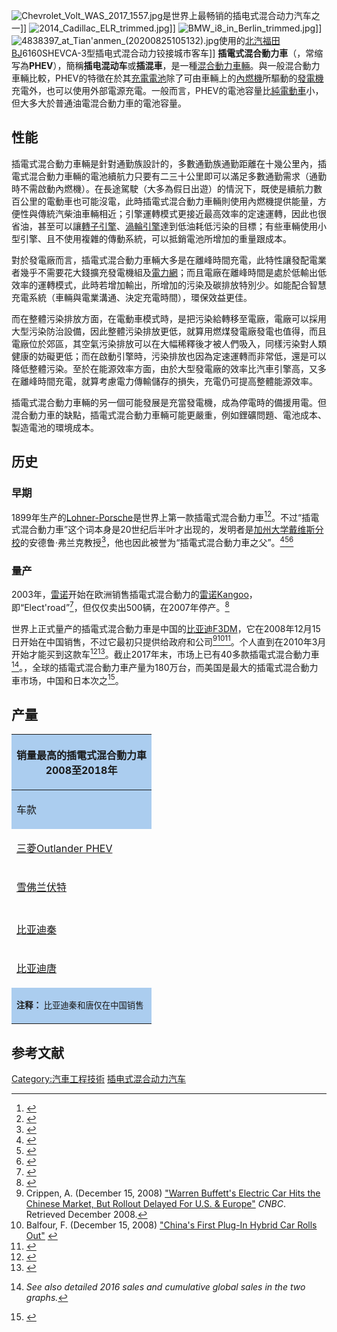 [[File:Chevrolet_Volt_WAS_2017_1557.jpg|right]]是世界上最畅销的插电式混合动力汽车之一]]
[[File:2014_Cadillac_ELR_trimmed.jpg|thumb]]]]
[[File:BMW_i8_in_Berlin_trimmed.jpg|thumb]]]]
[[File:4838397_at_Tian'anmen_(20200825105132).jpg|thumb]]使用的[[北汽福田|北汽福田]]BJ6160SHEVCA-3型插电式混合动力铰接城市客车]]
{{可持续能源}}
'''插電式混合動力車'''（{{lang-en|'''p'''lug-in '''h'''ybrid '''e'''lectric '''v'''ehicle}}，常缩写為'''PHEV'''），簡稱'''插电混动车'''或'''插混車'''，是一種[[混合動力車輛|混合動力車輛]]。與一般混合動力車輛比較，PHEV的特徵在於其[[充電電池|充電電池]]除了可由車輛上的[[內燃機|內燃機]]所驅動的[[發電機|發電機]]充電外，也可以使用外部電源充電。一般而言，PHEV的電池容量比[[純電動車|純電動車]]小，但大多大於普通油電混合動力車的電池容量。

==性能==
插電式混合動力車輛是針對通勤族設計的，多數通勤族通勤距離在十幾公里內，插電式混合動力車輛的電池續航力只要有二三十公里即可以滿足多數通勤需求（通勤時不需啟動內燃機）。在長途駕駛（大多為假日出遊）的情況下，既使是續航力數百公里的電動車也可能沒電，此時插電式混合動力車輛則使用內燃機提供能量，方便性與傳統汽柴油車輛相近；引擎運轉模式更接近最高效率的定速運轉，因此也很省油，甚至可以讓[[轉子引擎|轉子引擎]]、[[渦輪引擎|渦輪引擎]]達到低油耗低污染的目標；有些車輛使用小型引擎、且不使用複雜的傳動系統，可以抵銷電池所增加的重量跟成本。

對於發電廠而言，插電式混合動力車輛大多是在離峰時間充電，此特性讓發配電業者幾乎不需要花大錢擴充發電機組及[[電力網|電力網]]；而且電廠在離峰時間是處於低輸出低效率的運轉模式，此時若增加輸出，所增加的污染及碳排放特別少。如能配合智慧充電系統（車輛與電業溝通、決定充電時間），環保效益更佳。

而在整體污染排放方面，在電動車模式時，是把污染給轉移至電廠，電廠可以採用大型污染防治設備，因此整體污染排放更低，就算用燃煤發電廠發電也值得，而且電廠位於郊區，其空氣污染排放可以在大幅稀釋後才被人們吸入，同樣污染對人類健康的妨礙更低；而在啟動引擎時，污染排放也因為定速運轉而非常低，還是可以降低整體污染。至於在能源效率方面，由於大型發電廠的效率比汽車引擎高，又多在離峰時間充電，就算考慮電力傳輸儲存的損失，充電仍可提高整體能源效率。

插電式混合動力車輛的另一個可能發展是充當發電機，成為停電時的備援用電。但混合動力車的缺點，插電式混合動力車輛可能更嚴重，例如鋰礦問題、電池成本、製造電池的環境成本。

==历史==

===早期===
1899年生产的[[Lohner-Porsche|Lohner-Porsche]]是世界上第一款插電式混合動力車<ref name=HybridCarHist>{{cite web|url= http://www.hybridcars.com/history/history-of-hybrid-vehicles.html |title=History of Hybrid Vehicles |publisher=HybridCars.com |date=2006-03-27 |accessdate=2011-10-25 |archiveurl=https://web.archive.org/web/20090904154040/http://www.hybridcars.com/history/history-of-hybrid-vehicles.html |archivedate=2009-09-04 }}</ref><ref>{{cite web|url=http://www.ultimatecarpage.com/car/3456/Lohner-Porsche-Mixte-Voiturette.html|title=Lohner-Porsche Mixte Voiturette|date=2007-11-19|publisher=Ultimate Car Page|accessdate=2011-10-25|archive-url= https://web.archive.org/web/20120119164407/http://www.ultimatecarpage.com/car/3456/Lohner-Porsche-Mixte-Voiturette.html|archive-date=2012-01-19}}</ref>。不过“插電式混合動力車”这个词本身是20世纪后半叶才出现的，发明者是[[加州大学戴维斯分校|加州大学戴维斯分校]]的安德鲁·弗兰克教授<ref>{{cite news |url=https://www.wsj.com/articles/SB113815056026555394 |title=Coalition Turns On to 'Plug-In Hybrids': Utilities, Localities, DaimlerChrysler Give Traction to Professor's Drive For High Mileage |newspaper=The Wall Street Journal |first=John J. |last=Fialka |date=2006-01-25 |accessdate=2011-06-21 |archive-url= https://web.archive.org/web/20150404232000/http://www.wsj.com/articles/SB113815056026555394 |archive-date=2015-04-04  }}</ref>，他也因此被誉为“插電式混合動力車之父”。<ref>{{cite web|url= http://www.calcars.org/history.html|title=Plug-In Hybrids: State Of Play, History & Players|publisher=CalCars |accessdate=2015-03-21|archive-url=https://web.archive.org/web/20150502064532/http://www.calcars.org/history.html|archive-date=2015-05-02}}</ref><ref>{{cite news |url=http://abcnews.go.com/print?id=5406454 |title=Can Plug-In Hybrids Ride to America's Rescue? |publisher=ABC News |first=Mark |last=Clayton |date=2008-07-19 |accessdate=2009-04-18 |archive-url= https://web.archive.org/web/20080809164217/http://abcnews.go.com/print?id=5406454 |archive-date=2008-08-09  }}</ref><ref name="Plug_in">{{cite book |first=Sherry |last=Boschert |author-link=Sherry Boschert |title=Plug-in Hybrids: The Cars that will Recharge America |year=2006 |pages=[https://archive.org/details/pluginhybridscar00bosc/page/68 68–78] |publisher=New Society Publishers |location=Gabriola Island, Canada |isbn=978-0-86571-571-4 |url=https://archive.org/details/pluginhybridscar00bosc/page/68 }}</ref>
===量产===

2003年，[[雷诺|雷诺]]开始在欧洲销售插電式混合動力的[[雷诺Kangoo|雷诺Kangoo]]，即“Elect'road”<ref>{{cite web|last=Holinger |first=Heinrich |date=2003-10-11 |url= http://www.evworld.com/article.cfm?storyid=582 |title=Renault Electric Kangoo Can Do |archiveurl= https://web.archive.org/web/20080205145932/http://evworld.com/article.cfm?storyid=582 |archivedate=2008-02-05 |work=EVWorld.com |accessdate=2019-10-22}}</ref>，但仅仅卖出500辆，在2007年停产。<ref name="kangoo">{{cite press release|work=Renault |date=March 10, 2003 |url= http://www.calcars.org/KangooRangeExtend.pdf |title=Kangoo reinvents the electric car |archiveurl= https://web.archive.org/web/20070412032635/http://www.calcars.org/KangooRangeExtend.pdf |archivedate=2007-04-12 |accessdate=2019-10-22}}</ref>

世界上正式量产的插電式混合動力車是中国的[[比亞迪F3DM|比亚迪F3DM]]，它在2008年12月15日开始在中国销售，不过它最初只提供给政府和公司<ref name=F3DM>Crippen, A. (December 15, 2008) [https://www.cnbc.com/id/28236421 "Warren Buffett's Electric Car Hits the Chinese Market, But Rollout Delayed For U.S. & Europe"] {{Webarchive|url=https://web.archive.org/web/20171107113753/https://www.cnbc.com/id/28236421 |date=2017-11-07 }} ''CNBC''. Retrieved December 2008.</ref><ref name=bwf3dm>Balfour, F. (December 15, 2008) [http://www.businessweek.com/globalbiz/content/dec2008/gb20081215_913780.htm "China's First Plug-In Hybrid Car Rolls Out"] {{webarchive|url=https://web.archive.org/web/20081220105009/http://www.businessweek.com/globalbiz/content/dec2008/gb20081215_913780.htm |date=2008-12-20 }}</ref><ref name=GCC1208>{{cite web|url=http://www.greencarcongress.com/2008/12/byd-f3dm-plug-i.html|title=BYD F3DM Plug-in Hybrid Goes On Sale in China|date=2008-12-15|publisher=Green Car Congress|accessdate=2009-02-28|archive-url=https://web.archive.org/web/20090304004900/http://www.greencarcongress.com/2008/12/byd-f3dm-plug-i.html|archive-date=2009-03-04}}</ref>。个人直到在2010年3月开始才能买到这款车<ref name=GCC0310>{{cite web|url=http://www.greencarcongress.com/2010/03/byd-20100323.html#more|title=BYD Auto To Begin Sales of F3DM Plug-in to Individuals|publisher=Green Car Congress|date=2010-03-23|accessdate=2010-03-27|archive-url=https://web.archive.org/web/20100326114129/http://www.greencarcongress.com/2010/03/byd-20100323.html#more|archive-date=2010-03-26}}</ref><ref name=Edmunds310>{{cite web|url=http://blogs.edmunds.com/greencaradvisor/2010/03/byd-auto-to-offer-f3dm-plug-in-hybrid-to-chinese-individuals-starting-next-week.html |title=BYD Auto to Offer F3DM Plug-in Hybrid to Chinese Individuals Starting Next Week |publisher=[[Edmunds.com|Edmunds.com]] |date=2010-03-23 |accessdate=2010-03-27  |archiveurl=https://web.archive.org/web/20100330091520/http://blogs.edmunds.com/greencaradvisor/2010/03/byd-auto-to-offer-f3dm-plug-in-hybrid-to-chinese-individuals-starting-next-week.html |archivedate=2010-03-30 }}</ref>。截止2017年末，市场上已有40多款插電式混合動力車<ref name=Top10PEVs2016>{{cite news | url=http://www.hybridcars.com/tesla-model-s-is-worlds-best-selling-plug-in-car-for-second-year-in-a-row/ | title=Tesla Model S Is World’s Best-Selling Plug-in Car For Second Year In A Row | first=Jeff | last=Cobb | website=HybridCars.com | date=2017-01-26 | accessdate=2017-01-26 | archive-url= https://web.archive.org/web/20170126165815/http://www.hybridcars.com/tesla-model-s-is-worlds-best-selling-plug-in-car-for-second-year-in-a-row/ | archive-date=2017-01-26  }} ''See also detailed 2016 sales and cumulative global sales in the two graphs.''</ref>。{{As of|2018|12}}，全球的插電式混合動力車产量为180万台，而美国是最大的插電式混合動力車市场，中国和日本次之<ref name=Outlook2018>{{cite web |url=https://webstore.iea.org/download/direct/1045?fileName=Global_EV_Outlook_2018.pdf |title=Global EV Outlook 2017: 3 million and counting |author=International Energy Agency (IEA), Clean Energy Ministerial, and Electric Vehicles Initiative (EVI) |publisher=IEA Publications |date=May 2018 |accessdate=2018-12-16 |archive-date=2020-06-16 |archive-url=https://web.archive.org/web/20200616050109/https://webstore.iea.org/login?ReturnUrl=%2fdownload%2fdirect%2f1045%3ffilename%3dglobal_ev_outlook_2018.pdf&filename=global_ev_outlook_2018.pdf |dead-url=no }}</ref>。

==产量==

{|class="wikitable" style="margin: 1em auto 1em auto"
! colspan="6" style="text-align:center; background:#abcdef;"|销量最高的插電式混合動力車 <br /> 2008至2018年

|-

! style="background:#ABCDEF;" rowspan="2"|车款|| style="background:#abcdef;" rowspan="2"|起售日期 ||style="background:#abcdef;" colspan="2"|全球销量|| style="background:#abcdef;" rowspan="2"|截止|| style="background:#abcdef;" rowspan="2"|来源
|- align=center
! style="background:#ABCDEF;"|总销量 || style="background:#ABCDEF;"|2018年

|- align=center
| align=left| [[三菱Outlander_PHEV|三菱Outlander PHEV]]|| 2013年1月 || 186,996 || 42,337 || 2018年12月 || align=left|<ref name=MOPHEV032018>{{cite press release |url=http://www.2018-mitsubishi-motors.eu/Files/Documents/EN/new_MY19_OutlanderPHEV.pdf |title=New (MY19) Mitsubishi Outlander PHEV - Summer 2018 |publisher=Mitsubishi Motors |date=2018 |accessdate=2018-10-31 |archive-url=https://web.archive.org/web/20181030090729/http://www.2018-mitsubishi-motors.eu/Files/Documents/EN/new_MY19_OutlanderPHEV.pdf |archive-date=2018-10-30}}</ref><ref name=MOPHEV2018>{{cite press release | url=https://www.mitsubishi-motors.com/en/newsrelease/2019/detail1159.html | title=Mitsubishi Motors continues recovery with 18% sales growth in calendar year 2018 | publisher=Mitsubishi Motors | location=Tokyo | date=2019-01-30 | accessdate=2019-02-03 | archive-url=https://web.archive.org/web/20190204014453/https://www.mitsubishi-motors.com/en/newsrelease/2019/detail1159.html | archive-date=2019-02-04 }}</ref><ref name=Global032018>{{cite web | url=http://ev-sales.blogspot.com/2018/04/global-top-10-march-2018.html | title=Global Top 10 March 2018 | last=Pontes | first=Jose | publisher=EVSales.com | date=2018-04-30 | accessdate=2018-10-31 | archive-url=https://web.archive.org/web/20181101095624/http://ev-sales.blogspot.com/2018/04/global-top-10-march-2018.html | archive-date=1 November 2018  }} </ref>

|- align=center
| align=left|[[雪佛兰伏特|雪佛兰伏特]]|| 2010年12月 || ~186,000 || 25,108 || 2018年12月 ||align=left|<ref name=USsales2018Volt>{{cite web | url=https://insideevs.com/top-three-phev-u-s-in-2018/ | title=Top 3 Plug-In Hybrid Cars In U.S. In 2018: Prius Prime, Clarity, Volt | first=Mark | last=Kane | publisher=InsideEVs.com | date=2019-01-25 | accessdate=2019-01-27 | archive-url=https://web.archive.org/web/20190126012756/https://insideevs.com/top-three-phev-u-s-in-2018/ | archive-date=2019-01-26 |  }}</ref><ref name=LeafBest250K>{{ cite news | url=http://www.hybridcars.com/nissans-quarter-millionth-leaf-means-its-the-best-selling-plug-in-car-in-history/ | title=Nissan’s Quarter-Millionth Leaf Means It’s The Best-Selling Plug-in Car In History | first=Jeff | last=Cobb | work=HybridCars.com | date=2017-01-09 | accessdate=2017-01-10 | archive-url=https://web.archive.org/web/20170111185050/http://www.hybridcars.com/nissans-quarter-millionth-leaf-means-its-the-best-selling-plug-in-car-in-history/ | archive-date=2017-01-11 |  }}</ref><ref name=VoltSalesCanada>{{cite web| url=http://gmauthority.com/blog/gm/chevrolet/volt/chevrolet-volt-sales-numbers/| title=Chevrolet Volt Sales Numbers| work=GM Authority| date=January 2019| accessdate=2019-02-01| archive-url= https://web.archive.org/web/20190131110758/http://gmauthority.com/blog/gm/chevrolet/volt/chevrolet-volt-sales-numbers/| archive-date=2019-01-31| }} ''Canadian sales totaled 4,313 units in 2017 and 4,114 in 2018 through November.''</ref><ref name=Velite5SalesChina>{{cite web | url=http://carsalesbase.com/china-car-sales-data/buick/buick-velite-5/ | title=Buick Velite 5 ( Chinese Car Sales Data) | work=Car Sales Base | accessdate=2019-02-01 | archive-url=https://web.archive.org/web/20180720144821/http://carsalesbase.com/china-car-sales-data/buick/buick-velite-5/ | archive-date=2018-07-20 |  }}</ref>

|- align=center
| align=left| {{le|丰田普锐斯PHV|Toyota Prius Plug-in Hybrid}}||2012年1月|| 174,586 || 45,686 ||2018年12月 ||align=left|<ref name=Top20Global2018>{{cite web| url=http://ev-sales.blogspot.com/2019/01/global-top-20-december-2018.html| title=Global Top 20 - December 2018| last=Jose| first=Pontes| publisher=EVSales.com| date=2019-01-31| accessdate=2019-02-02| archive-url=https://web.archive.org/web/20190201013624/http://ev-sales.blogspot.com/2019/01/global-top-20-december-2018.html| archive-date=2019-02-01}}</ref>

|- align=center
| align=left| [[比亚迪秦|比亚迪秦]]|| 2013年12月 || 136,818 || 47,425 ||2018年12月 ||align=left|<ref name=Top10PEVs2016/><ref name=BYD2018TopModels/><ref name=Top2017BYD>{{cite web| url=https://insideevs.com/byd-1-world-plug-in-electric-car-sales-beats-tesla/| title=BYD #1 In World For Plug-In Electric Car Sales In 2017, Beats Tesla Again| first=Mark| last=Kane| publisher=InsideEVs.com| date=2018-01-26| accessdate=2018-10-31| archive-url=https://web.archive.org/web/20180813070601/https://insideevs.com/byd-1-world-plug-in-electric-car-sales-beats-tesla/| archive-date=2018-08-13| }} </ref>

|- align=center
| align=left| [[比亚迪唐|比亚迪唐]]||2015年6月|| 101,518 || 37,146 ||2018年12月 || align=left|<ref name=BYD2018TopModels>{{cite web| url=https://insideevs.com/byd-sold-record-electric-cars-december-2018/| title=BYD Sold Record 37,000 Electric Cars In December 2018| first=Mark| last=Kane| publisher=InsideEVs.com| date=2019-01-14| accessdate=2019-01-14| archive-url=https://web.archive.org/web/20190114170516/https://insideevs.com/byd-sold-record-electric-cars-december-2018/| archive-date=2019-01-14| }}</ref><ref name=Top2017BYD/><ref name=ChinaTopEVs2016>{{cite web |url=http://chinaautoweb.com/2017/01/best-selling-china-made-evs-in-2016/ |title=Best-selling China-made EVs in 2016 |work=China Auto Web |date=2017-01-19 |accessdate=2017-01-25 |archive-url= https://web.archive.org/web/20170125183528/http://chinaautoweb.com/2017/01/best-selling-china-made-evs-in-2016/ |archive-date=2017-01-25}}</ref><ref name=China122015>{{cite web |url= http://chinaautoweb.com/2016/01/best-selling-china-made-suvs-in-2015/ |title=Best-selling China-made SUVs in 2015 |work=China Auto Web |date=2016-02-13 |accessdate=2016-01-17 |archive-url= https://web.archive.org/web/20160116183939/http://chinaautoweb.com/2016/01/best-selling-china-made-suvs-in-2015/ |archive-date=2016-01-16 }}</ref>
|-
|colspan="6" style="background:#ABCDEF;"|<small>'''注释：''' 比亚迪秦和唐仅在中国销售</small>
|}

==参考文献==
{{reflist|3}}

{{Commonscat|Plug-in electric hybrid-powered vehicles}}

[[Category:汽車工程技術|Category:汽車工程技術]]
[[Category:插电式混合动力汽车|]]